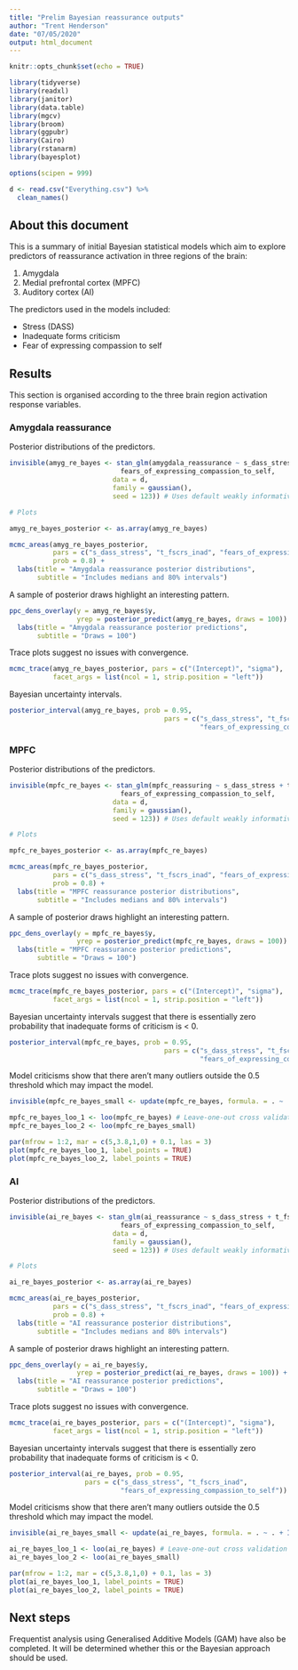 ```yaml
---
title: "Prelim Bayesian reassurance outputs"
author: "Trent Henderson"
date: "07/05/2020"
output: html_document
---
```


```r
knitr::opts_chunk$set(echo = TRUE)
```

```r
library(tidyverse)
library(readxl)
library(janitor)
library(data.table)
library(mgcv)
library(broom)
library(ggpubr)
library(Cairo)
library(rstanarm)
library(bayesplot)

options(scipen = 999)

d <- read.csv("Everything.csv") %>%
  clean_names()
```

## About this document

This is a summary of initial Bayesian statistical models which aim to explore predictors of reassurance activation in three regions of the brain:

1. Amygdala
2. Medial prefrontal cortex (MPFC)
3. Auditory cortex (AI)

The predictors used in the models included:

* Stress (DASS)
* Inadequate forms criticism
* Fear of expressing compassion to self

## Results

This section is organised according to the three brain region activation response variables.

### Amygdala reassurance

Posterior distributions of the predictors.

```r
invisible(amyg_re_bayes <- stan_glm(amygdala_reassurance ~ s_dass_stress + t_fscrs_inad + 
                            fears_of_expressing_compassion_to_self,
                          data = d,
                          family = gaussian(),
                          seed = 123)) # Uses default weakly informative priors

# Plots

amyg_re_bayes_posterior <- as.array(amyg_re_bayes)

mcmc_areas(amyg_re_bayes_posterior,
           pars = c("s_dass_stress", "t_fscrs_inad", "fears_of_expressing_compassion_to_self"),
           prob = 0.8) +
  labs(title = "Amygdala reassurance posterior distributions",
       subtitle = "Includes medians and 80% intervals")
```

A sample of posterior draws highlight an interesting pattern.

```r
ppc_dens_overlay(y = amyg_re_bayes$y,
                 yrep = posterior_predict(amyg_re_bayes, draws = 100)) +
  labs(title = "Amygdala reassurance posterior predictions",
       subtitle = "Draws = 100")
```

Trace plots suggest no issues with convergence.

```r
mcmc_trace(amyg_re_bayes_posterior, pars = c("(Intercept)", "sigma"), 
           facet_args = list(ncol = 1, strip.position = "left"))
```

Bayesian uncertainty intervals.

```r
posterior_interval(amyg_re_bayes, prob = 0.95,
                                       pars = c("s_dass_stress", "t_fscrs_inad", 
                                                "fears_of_expressing_compassion_to_self"))
```

### MPFC

Posterior distributions of the predictors.

```r
invisible(mpfc_re_bayes <- stan_glm(mpfc_reassuring ~ s_dass_stress + t_fscrs_inad + 
                            fears_of_expressing_compassion_to_self,
                          data = d,
                          family = gaussian(),
                          seed = 123)) # Uses default weakly informative priors

# Plots

mpfc_re_bayes_posterior <- as.array(mpfc_re_bayes)

mcmc_areas(mpfc_re_bayes_posterior,
           pars = c("s_dass_stress", "t_fscrs_inad", "fears_of_expressing_compassion_to_self"),
           prob = 0.8) +
  labs(title = "MPFC reassurance posterior distributions",
       subtitle = "Includes medians and 80% intervals")
```

A sample of posterior draws highlight an interesting pattern.

```r
ppc_dens_overlay(y = mpfc_re_bayes$y,
                 yrep = posterior_predict(mpfc_re_bayes, draws = 100)) +
  labs(title = "MPFC reassurance posterior predictions",
       subtitle = "Draws = 100")
```

Trace plots suggest no issues with convergence.

```r
mcmc_trace(mpfc_re_bayes_posterior, pars = c("(Intercept)", "sigma"), 
           facet_args = list(ncol = 1, strip.position = "left"))
```

Bayesian uncertainty intervals suggest that there is essentially zero probability that inadequate forms of criticism is < 0.

```r
posterior_interval(mpfc_re_bayes, prob = 0.95,
                                       pars = c("s_dass_stress", "t_fscrs_inad", 
                                                "fears_of_expressing_compassion_to_self"))
```

Model criticisms show that there aren't many outliers outside the 0.5 threshold which may impact the model.

```r
invisible(mpfc_re_bayes_small <- update(mpfc_re_bayes, formula. = . ~ . + I(s_dass_stress^2)))

mpfc_re_bayes_loo_1 <- loo(mpfc_re_bayes) # Leave-one-out cross validation
mpfc_re_bayes_loo_2 <- loo(mpfc_re_bayes_small)

par(mfrow = 1:2, mar = c(5,3.8,1,0) + 0.1, las = 3)
plot(mpfc_re_bayes_loo_1, label_points = TRUE)
plot(mpfc_re_bayes_loo_2, label_points = TRUE)
```

### AI

Posterior distributions of the predictors.

```r
invisible(ai_re_bayes <- stan_glm(ai_reassurance ~ s_dass_stress + t_fscrs_inad + 
                            fears_of_expressing_compassion_to_self,
                          data = d,
                          family = gaussian(),
                          seed = 123)) # Uses default weakly informative priors

# Plots

ai_re_bayes_posterior <- as.array(ai_re_bayes)

mcmc_areas(ai_re_bayes_posterior,
           pars = c("s_dass_stress", "t_fscrs_inad", "fears_of_expressing_compassion_to_self"),
           prob = 0.8) +
  labs(title = "AI reassurance posterior distributions",
       subtitle = "Includes medians and 80% intervals")
```

A sample of posterior draws highlight an interesting pattern.

```r
ppc_dens_overlay(y = ai_re_bayes$y,
                 yrep = posterior_predict(ai_re_bayes, draws = 100)) +
  labs(title = "AI reassurance posterior predictions",
       subtitle = "Draws = 100")
```

Trace plots suggest no issues with convergence.

```r
mcmc_trace(ai_re_bayes_posterior, pars = c("(Intercept)", "sigma"), 
           facet_args = list(ncol = 1, strip.position = "left"))
```

Bayesian uncertainty intervals suggest that there is essentially zero probability that inadequate forms of criticism is < 0.

```r
posterior_interval(ai_re_bayes, prob = 0.95,
                   pars = c("s_dass_stress", "t_fscrs_inad", 
                            "fears_of_expressing_compassion_to_self"))
```

Model criticisms show that there aren't many outliers outside the 0.5 threshold which may impact the model.

```r
invisible(ai_re_bayes_small <- update(ai_re_bayes, formula. = . ~ . + I(s_dass_stress^2)))

ai_re_bayes_loo_1 <- loo(ai_re_bayes) # Leave-one-out cross validation
ai_re_bayes_loo_2 <- loo(ai_re_bayes_small)

par(mfrow = 1:2, mar = c(5,3.8,1,0) + 0.1, las = 3)
plot(ai_re_bayes_loo_1, label_points = TRUE)
plot(ai_re_bayes_loo_2, label_points = TRUE)
```

## Next steps

Frequentist analysis using Generalised Additive Models (GAM) have also be completed. It will be determined whether this or the Bayesian approach should be used.
